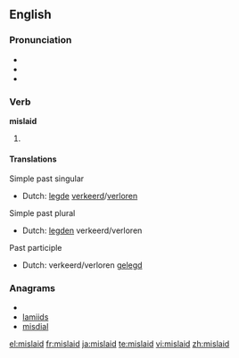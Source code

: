 ==English==

===Pronunciation===
* {{IPA|/mɪs'leɪd/}}
* {{audio|en-us-mislaid.ogg|Audio (US)}}
* {{rhymes|eɪd}}

===Verb===
'''mislaid'''

# {{past of|[[mislay]]}}

====Translations====
Simple past singular 
* Dutch: [[legde]] [[verkeerd]]/[[verloren]]

Simple past plural 
* Dutch: [[legden]] verkeerd/verloren

Past participle
* Dutch: verkeerd/verloren [[gelegd]]

===Anagrams===
* {{alphagram|adiilms}}
* [[lamiids#English|lamiids]]
* [[misdial#English|misdial]]

[[el:mislaid]]
[[fr:mislaid]]
[[ja:mislaid]]
[[te:mislaid]]
[[vi:mislaid]]
[[zh:mislaid]]